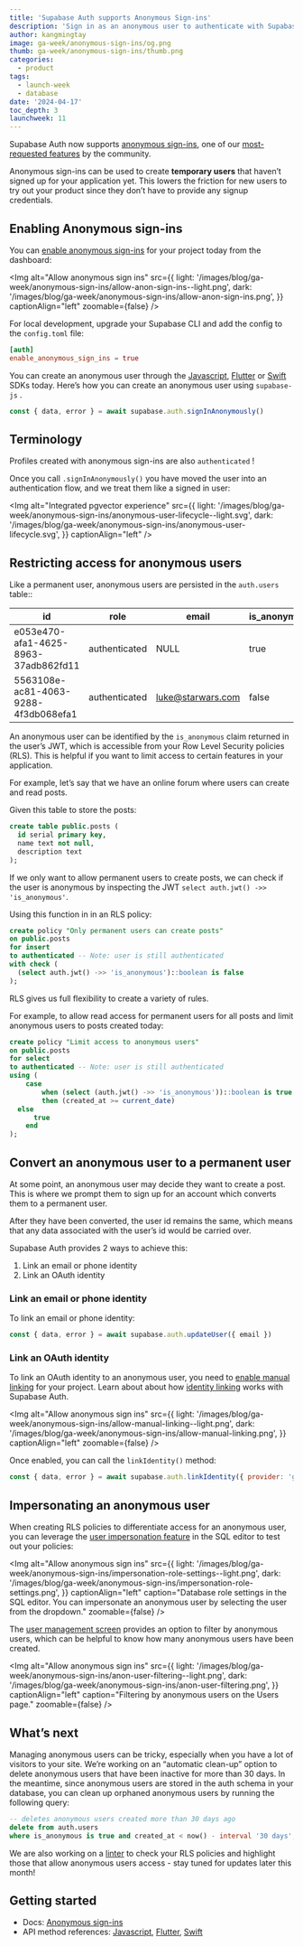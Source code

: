 ```yaml
---
title: 'Supabase Auth supports Anonymous Sign-ins'
description: 'Sign in as an anonymous user to authenticate with Supabase'
author: kangmingtay
image: ga-week/anonymous-sign-ins/og.png
thumb: ga-week/anonymous-sign-ins/thumb.png
categories:
  - product
tags:
  - launch-week
  - database
date: '2024-04-17'
toc_depth: 3
launchweek: 11
---
```


Supabase Auth now supports [anonymous sign-ins](/docs/guides/auth/auth-anonymous), one of our [most-requested features](https://github.com/supabase/auth/issues/68) by the community.

Anonymous sign-ins can be used to create **temporary users** that haven’t signed up for your application yet. This lowers the friction for new users to try out your product since they don’t have to provide any signup credentials.

[](https://www.youtube.com/watch?v=VNQd2oDAM9g)

## Enabling Anonymous sign-ins

You can [enable anonymous sign-ins](/dashboard/project/_/settings/auth) for your project today from the dashboard:

<Img
  alt="Allow anonymous sign ins"
  src={{
    light: '/images/blog/ga-week/anonymous-sign-ins/allow-anon-sign-ins--light.png',
    dark: '/images/blog/ga-week/anonymous-sign-ins/allow-anon-sign-ins.png',
  }}
  captionAlign="left"
  zoomable={false}
/>

For local development, upgrade your Supabase CLI and add the config to the `config.toml` file:

```toml
[auth]
enable_anonymous_sign_ins = true
```

You can create an anonymous user through the [Javascript](/docs/reference/javascript/auth-signinanonymously), [Flutter](/docs/reference/dart/auth-signinanonymously) or [Swift](/docs/reference/swift/auth-signinanonymously) SDKs today. Here’s how you can create an anonymous user using `supabase-js` .

```jsx
const { data, error } = await supabase.auth.signInAnonymously()
```

## Terminology

Profiles created with anonymous sign-ins are also `authenticated` !

Once you call `.signInAnonymously()` you have moved the user into an authentication flow, and we treat them like a signed in user:

<Img
  alt="Integrated pgvector experience"
  src={{
    light: '/images/blog/ga-week/anonymous-sign-ins/anonymous-user-lifecycle--light.svg',
    dark: '/images/blog/ga-week/anonymous-sign-ins/anonymous-user-lifecycle.svg',
  }}
  captionAlign="left"
/>

## Restricting access for anonymous users

Like a permanent user, anonymous users are persisted in the `auth.users` table::

| id                                   | role          | email             | is_anonymous |
| ------------------------------------ | ------------- | ----------------- | ------------ |
| e053e470-afa1-4625-8963-37adb862fd11 | authenticated | NULL              | true         |
| 5563108e-ac81-4063-9288-4f3db068efa1 | authenticated | luke@starwars.com | false        |

An anonymous user can be identified by the `is_anonymous` claim returned in the user’s JWT, which is accessible from your Row Level Security policies (RLS). This is helpful if you want to limit access to certain features in your application.

For example, let’s say that we have an online forum where users can create and read posts.

Given this table to store the posts:

```sql
create table public.posts (
  id serial primary key,
  name text not null,
  description text
);
```

If we only want to allow permanent users to create posts, we can check if the user is anonymous by inspecting the JWT `select auth.jwt() ->> 'is_anonymous'`.

Using this function in in an RLS policy:

```sql
create policy "Only permanent users can create posts"
on public.posts
for insert
to authenticated -- Note: user is still authenticated
with check (
  (select auth.jwt() ->> 'is_anonymous')::boolean is false
);
```

RLS gives us full flexibility to create a variety of rules.

For example, to allow read access for permanent users for all posts and limit anonymous users to posts created today:

```sql
create policy "Limit access to anonymous users"
on public.posts
for select
to authenticated -- Note: user is still authenticated
using (
	case
		when (select (auth.jwt() ->> 'is_anonymous'))::boolean is true
		then (created_at >= current_date)
  else
	  true
	end
);
```

## Convert an anonymous user to a permanent user

At some point, an anonymous user may decide they want to create a post. This is where we prompt them to sign up for an account which converts them to a permanent user.

<Admonition type='note' title="An anonymous user is considered a permanent user when they have an identity associated to them.">

After they have been converted, the user id remains the same, which means that any data associated with the user’s id would be carried over.

</Admonition>

Supabase Auth provides 2 ways to achieve this:

1. Link an email or phone identity
2. Link an OAuth identity

### Link an email or phone identity

To link an email or phone identity:

```jsx
const { data, error } = await supabase.auth.updateUser({ email })
```

### Link an OAuth identity

To link an OAuth identity to an anonymous user, you need to [enable manual linking](/dashboard/project/_/settings/auth) for your project. Learn about about how [identity linking](/docs/guides/auth/auth-identity-linking) works with Supabase Auth.

<Img
  alt="Allow anonymous sign ins"
  src={{
    light: '/images/blog/ga-week/anonymous-sign-ins/allow-manual-linking--light.png',
    dark: '/images/blog/ga-week/anonymous-sign-ins/allow-manual-linking.png',
  }}
  captionAlign="left"
  zoomable={false}
/>

Once enabled, you can call the `linkIdentity()` method:

```jsx
const { data, error } = await supabase.auth.linkIdentity({ provider: 'google' })
```

## Impersonating an anonymous user

When creating RLS policies to differentiate access for an anonymous user, you can leverage the [user impersonation feature](/blog/studio-introducing-assistant) in the SQL editor to test out your policies:

<Img
  alt="Allow anonymous sign ins"
  src={{
    light: '/images/blog/ga-week/anonymous-sign-ins/impersonation-role-settings--light.png',
    dark: '/images/blog/ga-week/anonymous-sign-ins/impersonation-role-settings.png',
  }}
  captionAlign="left"
  caption="Database role settings in the SQL editor. You can impersonate an anonymous user by selecting the user from the dropdown."
  zoomable={false}
/>

The [user management screen](/dashboard/project/_/auth/users) provides an option to filter by anonymous users, which can be helpful to know how many anonymous users have been created.

<Img
  alt="Allow anonymous sign ins"
  src={{
    light: '/images/blog/ga-week/anonymous-sign-ins/anon-user-filtering--light.png',
    dark: '/images/blog/ga-week/anonymous-sign-ins/anon-user-filtering.png',
  }}
  captionAlign="left"
  caption="Filtering by anonymous users on the Users page."
  zoomable={false}
/>

## What’s next

Managing anonymous users can be tricky, especially when you have a lot of visitors to your site. We’re working on an “automatic clean-up” option to delete anonymous users that have been inactive for more than 30 days. In the meantime, since anonymous users are stored in the auth schema in your database, you can clean up orphaned anonymous users by running the following query:

```sql
-- deletes anonymous users created more than 30 days ago
delete from auth.users
where is_anonymous is true and created_at < now() - interval '30 days';
```

We are also working on a [linter](https://github.com/supabase/splinter/pull/28) to check your RLS policies and highlight those that allow anonymous users access - stay tuned for updates later this month!

## Getting started

- Docs: [Anonymous sign-ins](/docs/guides/auth/auth-anonymous)
- API method references: [Javascript](/docs/reference/javascript/auth-signinanonymously), [Flutter](/docs/reference/dart/auth-signinanonymously), [Swift](/docs/reference/swift/auth-signinanonymously)
